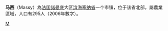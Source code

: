 {{Infobox French commune
|name               = 馬西
| native name =Massy
|region             = [[诺曼底|诺曼底]]
|department         = [[滨海塞纳省|滨海塞纳省]]
|arrondissement     = [[迪耶普區|迪耶普區]]
|canton             = 
|INSEE              = 76415
|postal code        = 76270
|mayor              = Didier Duclos
|term               = 2001–2008
|intercommunality   = Pays Neufchâtelois
|longitude          = 1.4003
|latitude           = 49.6897
|elevation m        = 147
|elevation min m    = 91
|elevation max m    = 234
|area km2           = 11.24
|population         = 295
|population date    = 2006
}}
{{French Commune Map|76415}}
'''马西'''（Massy）為[[法国|法国]][[諾曼底|諾曼底]]大区[[滨海塞纳省|滨海塞纳省]]一个市镇，位于该省北部，屬農業區域，人口有295人（2006年數字）。

{{France-geo-stub}}
{{滨海塞纳省市镇}}
[[Category:滨海塞纳省市镇|M]]